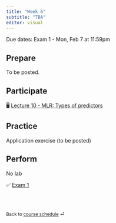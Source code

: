 ```yaml
---
title: "Week 6"
subtitle: "TBA"
editor: visual
---
```


::: callout-important
Due dates: Exam 1 - Mon, Feb 7 at 11:59pm
:::

## Prepare

To be posted.

## Participate

🖥️ [Lecture 10 - MLR: Types of predictors](/slides/lec-10.html)

## Practice

Application exercise (to be posted)

## Perform

No lab

✅ [Exam 1](/exams/exam-1.html)

<br><br>

::: {style="font-size: 0.875em;"}
Back to [course schedule](/ "Course schedule") ⏎
:::
